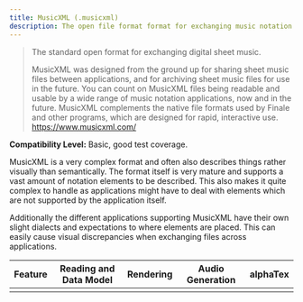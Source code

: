 ```yaml
---
title: MusicXML (.musicxml)
description: The open file format format for exchanging music notation. 
---
```


> The standard open format for exchanging digital sheet music.
>
> MusicXML was designed from the ground up for sharing sheet music files between applications, and for archiving sheet music files for use in the future. You can count on MusicXML files being readable and usable by a wide range of music notation applications, now and in the future. MusicXML complements the native file formats used by Finale and other programs, which are designed for rapid, interactive use.
> https://www.musicxml.com/


**Compatibility Level:** Basic, good test coverage.

MusicXML is a very complex format and often also describes things rather visually than semantically. The format itself is very mature and supports a vast amount of 
notation elements to be described. This also makes it quite complex to handle as applications might have to deal with elements which are not supported by the application itself. 

Additionally the different applications supporting MusicXML have their own slight dialects and expectations to where elements are placed. 
This can easily cause visual discrepancies when exchanging files across applications.

| Feature | Reading and Data Model | Rendering | Audio Generation | alphaTex |
|---------|------------------------|-----------|------------------|----------|
|         |                        |           |                  |          |